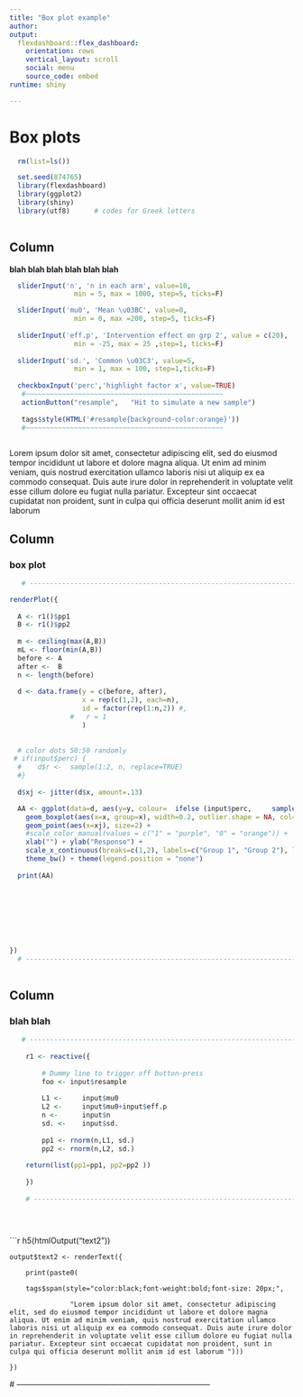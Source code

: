 ```yaml
---
title: "Box plot example" 
author: 
output: 
  flexdashboard::flex_dashboard:
    orientation: rows
    vertical_layout: scroll
    social: menu
    source_code: embed
runtime: shiny

---
```

Box plots {data-icon="fa-home"}
===

```r

  rm(list=ls())

  set.seed(874765)
  library(flexdashboard)
  library(ggplot2)
  library(shiny)
  library(utf8)      # codes for Greek letters
    

```

Column {.sidebar}
-----------------------------------------------------------------------

**blah blah blah blah blah blah**

```r

  sliderInput('n', 'n in each arm', value=10,
                min = 5, max = 1000, step=5, ticks=F)

  sliderInput('mu0', 'Mean \u03BC', value=0,
                min = 0, max =200, step=5, ticks=F)
  
  sliderInput('eff.p', 'Intervention effect on grp 2', value = c(20),
                min = -25, max = 25 ,step=1, ticks=F)
  
  sliderInput('sd.', 'Common \u03C3', value=5,
                min = 1, max = 100, step=1,ticks=F)
 
  checkboxInput('perc','highlight factor x', value=TRUE)
   #~~~~~~~~~~~~~~~~~~~~~~~~~~~~~~~~~~~~~~~~~~~~~~~~~
   actionButton("resample",   "Hit to simulate a new sample")
 
   tags$style(HTML('#resample{background-color:orange}'))
   #~~~~~~~~~~~~~~~~~~~~~~~~~~~~~~~~~~~~~~~~~~~~~~~~~
 

```

Lorem ipsum dolor sit amet, consectetur adipiscing elit, sed do eiusmod tempor incididunt ut labore et dolore magna aliqua. Ut enim ad minim veniam, quis nostrud exercitation ullamco laboris nisi ut aliquip ex ea commodo consequat. Duis aute irure dolor in reprehenderit in voluptate velit esse cillum dolore eu fugiat nulla pariatur. Excepteur sint occaecat cupidatat non proident, sunt in culpa qui officia deserunt mollit anim id est laborum 

Column {data-width=400}
-------------------------------------

### box plot

```r

   # --------------------------------------------------------------------------

renderPlot({
  
  A <- r1()$pp1
  B <- r1()$pp2
  
  m <- ceiling(max(A,B))
  mL <- floor(min(A,B))
  before <- A  
  after <-  B  
  n <- length(before)
  
  d <- data.frame(y = c(before, after), 
                  x = rep(c(1,2), each=n),
                  id = factor(rep(1:n,2)) #,
               #   r = 1
                  )
  
   
  # color dots 50:50 randomly
 # if(input$perc) {
  #    d$r <-  sample(1:2, n, replace=TRUE)
  #}
   
  d$xj <- jitter(d$x, amount=.13)

  AA <- ggplot(data=d, aes(y=y, colour=  ifelse (input$perc,     sample(1:2, n, replace=TRUE)      , 1)                 ) ) +
    geom_boxplot(aes(x=x, group=x), width=0.2, outlier.shape = NA, col='blue', fill='lightblue') +
    geom_point(aes(x=xj), size=2) +
    #scale_color_manual(values = c("1" = "purple", "0" = "orange")) +
    xlab("") + ylab("Response") +  
    scale_x_continuous(breaks=c(1,2), labels=c("Group 1", "Group 2"), limits=c(0.5, 2.5)) +
    theme_bw() + theme(legend.position = "none") 
  
  print(AA)
  
  
  
  
  
  
  

})
  # --------------------------------------------------------------------------
 

```

Column {data-width=400, height=75}
-----------------------------------------------------------------------

### blah blah

```r
 
   # --------------------------------------------------------------------------
   
    r1 <- reactive({
      
        # Dummy line to trigger off button-press
        foo <- input$resample
             
        L1 <-     input$mu0
        L2 <-     input$mu0+input$eff.p
        n <-      input$n
        sd. <-    input$sd.
        
        pp1 <- rnorm(n,L1, sd.)
        pp2 <- rnorm(n,L2, sd.)
    
    return(list(pp1=pp1, pp2=pp2 ))
    
    })
   
    # --------------------------------------------------------------------------

 
  
```


```r

    
   h5(htmlOutput("text2"))      
  
    output$text2 <- renderText({  
    
        print(paste0(   
        
        tags$span(style="color:black;font-weight:bold;font-size: 20px;", 
                   
                   "Lorem ipsum dolor sit amet, consectetur adipiscing elit, sed do eiusmod tempor incididunt ut labore et dolore magna aliqua. Ut enim ad minim veniam, quis nostrud exercitation ullamco laboris nisi ut aliquip ex ea commodo consequat. Duis aute irure dolor in reprehenderit in voluptate velit esse cillum dolore eu fugiat nulla pariatur. Excepteur sint occaecat cupidatat non proident, sunt in culpa qui officia deserunt mollit anim id est laborum ")))
      
    })
  # --------------------------------------------------------------------------
 
